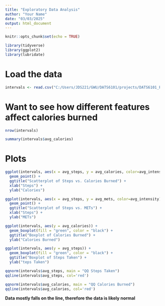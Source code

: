 ```yaml
---
title: "Exploratory Data Analysis"
author: "Your Name"
date: "03/03/2025"
output: html_document
---
```


```r
knitr::opts_chunk$set(echo = TRUE)
```

```r
library(tidyverse)
library(ggplot2)
library(lubridate)
```

# Load the data
```r
intervals <- read.csv("C:/Users/JDS221/GWU/DATS6101/projects/DATS6101_Project/data/fitbit/timestep_data/intervals.csv")
```

# Want to see how different features affect calories burned

```r
nrow(intervals)
```

```r
summary(intervals$avg_calories)
```

# Plots
```r
ggplot(intervals, aes(x = avg_steps, y = avg_calories, color=avg_intensity)) +
  geom_point() +
  ggtitle("Scatterplot of Steps vs. Calories Burned") +
  xlab("Steps") +
  ylab("Calories")

ggplot(intervals, aes(x = avg_steps, y = avg_mets, color=avg_intensity)) +
  geom_point() +
  ggtitle("Scatterplot of Steps vs. METs") +
  xlab("Steps") +
  ylab("METs")

ggplot(intervals, aes(y = avg_calories)) +
  geom_boxplot(fill = "green", color = "black") +
  ggtitle("Boxplot of Calories Burned") +
  ylab("Calories Burned")

ggplot(intervals, aes(y = avg_steps)) +
  geom_boxplot(fill = "green", color = "black") +
  ggtitle("Boxplot of Steps Taken") +
  ylab("teps Taken")
```

```r
qqnorm(intervals$avg_steps, main = "QQ Steps Taken")
qqline(intervals$avg_steps, col='red')

qqnorm(intervals$avg_calories, main = "QQ Calories Burned")
qqline(intervals$avg_calories, col='red')
```
**Data mostly falls on the line, therefore the data is likely normal**

